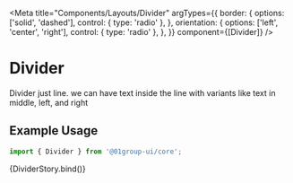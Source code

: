 
<Meta
  title="Components/Layouts/Divider"
  argTypes={{
    border: {
      options: ['solid', 'dashed'],
      control: { type: 'radio' },
    },
    orientation: {
      options: ['left', 'center', 'right'],
      control: { type: 'radio' },
    },
  }}
  component={[Divider]}
/>


# Divider

Divider just line. we can have text inside the line with variants like text in middle, left, and right

## Example Usage

```jsx
import { Divider } from '@01group-ui/core';
```

<Canvas columns={2} withSource="close">
  <Story
    name="Divider"
    args={{
      border: 'solid',
      children: 'Sample Text',
      orientation: 'center',
    }}
  >
    {DividerStory.bind()}
  </Story>
</Canvas>

<ArgsTable story="Divider" />
